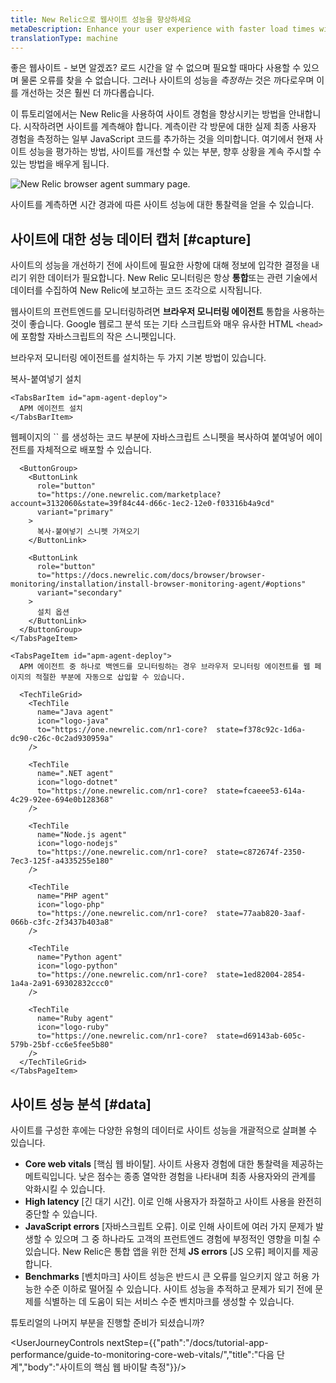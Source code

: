 ```yaml
---
title: New Relic으로 웹사이트 성능을 향상하세요
metaDescription: Enhance your user experience with faster load times with New Relic. This tutorial walks you through the first steps to improve your site performance.
translationType: machine
---
```



좋은 웹사이트 - 보면 알겠죠? 로드 시간을 알 수 없으며 필요할 때마다 사용할 수 있으며 물론 오류를 찾을 수 없습니다. 그러나 사이트의 성능을 _측정하는_ 것은 까다로우며 이를 개선하는 것은 훨씬 더 까다롭습니다.

이 튜토리얼에서는 New Relic을 사용하여 사이트 경험을 향상시키는 방법을 안내합니다. 시작하려면 사이트를 계측해야 합니다. 계측이란 각 방문에 대한 실제 최종 사용자 경험을 측정하는 일부 JavaScript 코드를 추가하는 것을 의미합니다. 여기에서 현재 사이트 성능을 평가하는 방법, 사이트를 개선할 수 있는 부분, 향후 상황을 계속 주시할 수 있는 방법을 배우게 됩니다.

<img
  title="Improve your site with New Relic"
  alt="New Relic browser agent summary page."
  src={browserBrowserSummary}
/>

<figcaption>
  사이트를 계측하면 시간 경과에 따른 사이트 성능에 대한 통찰력을 얻을 수 있습니다.
</figcaption>

## 사이트에 대한 성능 데이터 캡처 [#capture]

사이트의 성능을 개선하기 전에 사이트에 필요한 사항에 대해 정보에 입각한 결정을 내리기 위한 데이터가 필요합니다. New Relic 모니터링은 항상 **통합**또는 관련 기술에서 데이터를 수집하여 New Relic에 보고하는 코드 조각으로 시작됩니다.

웹사이트의 프런트엔드를 모니터링하려면 **브라우저 모니터링 에이전트** 통합을 사용하는 것이 좋습니다. Google 웹로그 분석 또는 기타 스크립트와 매우 유사한 HTML `<head>`에 포함할 자바스크립트의 작은 스니펫입니다.

브라우저 모니터링 에이전트를 설치하는 두 가지 기본 방법이 있습니다.

<Tabs>
  <TabsBar>
    <TabsBarItem id="js-snippet">
      복사-붙여넣기 설치
    </TabsBarItem>

    <TabsBarItem id="apm-agent-deploy">
      APM 에이전트 설치
    </TabsBarItem>
  </TabsBar>

  <TabsPages>
    <TabsPageItem id="js-snippet">
      웹페이지의 `<head>` 를 생성하는 코드 부분에 자바스크립트 스니펫을 복사하여 붙여넣어 에이전트를 자체적으로 배포할 수 있습니다.

      <ButtonGroup>
        <ButtonLink
          role="button"
          to="https://one.newrelic.com/marketplace?account=3132060&state=39f84c44-d66c-1ec2-12e0-f03316b4a9cd"
          variant="primary"
        >
          복사-붙여넣기 스니펫 가져오기
        </ButtonLink>

        <ButtonLink
          role="button"
          to="https://docs.newrelic.com/docs/browser/browser-monitoring/installation/install-browser-monitoring-agent/#options"
          variant="secondary"
        >
          설치 옵션
        </ButtonLink>
      </ButtonGroup>
    </TabsPageItem>

    <TabsPageItem id="apm-agent-deploy">
      APM 에이전트 중 하나로 백엔드를 모니터링하는 경우 브라우저 모니터링 에이전트를 웹 페이지의 적절한 부분에 자동으로 삽입할 수 있습니다.

      <TechTileGrid>
        <TechTile
          name="Java agent"
          icon="logo-java"
          to="https://one.newrelic.com/nr1-core?  state=f378c92c-1d6a-dc90-c26c-0c2ad930959a"
        />

        <TechTile
          name=".NET agent"
          icon="logo-dotnet"
          to="https://one.newrelic.com/nr1-core?  state=fcaeee53-614a-4c29-92ee-694e0b128368"
        />

        <TechTile
          name="Node.js agent"
          icon="logo-nodejs"
          to="https://one.newrelic.com/nr1-core?  state=c872674f-2350-7ec3-125f-a4335255e180"
        />

        <TechTile
          name="PHP agent"
          icon="logo-php"
          to="https://one.newrelic.com/nr1-core?  state=77aab820-3aaf-066b-c3fc-2f3437b403a8"
        />

        <TechTile
          name="Python agent"
          icon="logo-python"
          to="https://one.newrelic.com/nr1-core?  state=1ed82004-2854-1a4a-2a91-69302832ccc0"
        />

        <TechTile
          name="Ruby agent"
          icon="logo-ruby"
          to="https://one.newrelic.com/nr1-core?  state=d69143ab-605c-579b-25bf-cc6e5fee5b80"
        />
      </TechTileGrid>
    </TabsPageItem>
  </TabsPages>
</Tabs>

## 사이트 성능 분석 [#data]

사이트를 구성한 후에는 다양한 유형의 데이터로 사이트 성능을 개괄적으로 살펴볼 수 있습니다.

* **Core web vitals** \[핵심 웹 바이탈]. 사이트 사용자 경험에 대한 통찰력을 제공하는 메트릭입니다. 낮은 점수는 종종 열악한 경험을 나타내며 최종 사용자와의 관계를 악화시킬 수 있습니다.
* **High latency** \[긴 대기 시간]. 이로 인해 사용자가 좌절하고 사이트 사용을 완전히 중단할 수 있습니다.
* **JavaScript errors** \[자바스크립트 오류]. 이로 인해 사이트에 여러 가지 문제가 발생할 수 있으며 그 중 하나라도 고객의 프런트엔드 경험에 부정적인 영향을 미칠 수 있습니다. New Relic은 통합 앱을 위한 전체 **JS errors** \[JS 오류] 페이지를 제공합니다.
* **Benchmarks** \[벤치마크] 사이트 성능은 반드시 큰 오류를 일으키지 않고 허용 가능한 수준 이하로 떨어질 수 있습니다. 사이트 성능을 추적하고 문제가 되기 전에 문제를 식별하는 데 도움이 되는 서비스 수준 벤치마크를 생성할 수 있습니다.

튜토리얼의 나머지 부분을 진행할 준비가 되셨습니까?

<UserJourneyControls nextStep={{"path":"/docs/tutorial-app-performance/guide-to-monitoring-core-web-vitals/","title":"다음 단계","body":"사이트의 핵심 웹 바이탈 측정"}}/>